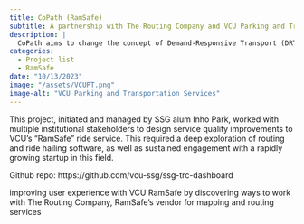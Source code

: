 ```yaml
---
title: CoPath (RamSafe)
subtitle: A partnership with The Routing Company and VCU Parking and Transportation Services
description: |
  CoPath aims to change the concept of Demand-Responsive Transport (DRT) for the better. This is described as ride-pooled buses functioning similarly to taxis with fares that are approximately the same rate public transit typically charges. It’s comparable to services such as VCU’s RamSafe.
categories:
  - Project list
  - RamSafe
date: "10/13/2023"
image: "/assets/VCUPT.png"
image-alt: "VCU Parking and Transportation Services"
---
```


This project, initiated and managed by SSG alum Inho Park, worked with multiple institutional stakeholders to design service quality improvements to VCU’s “RamSafe” ride service. This required a deep exploration of routing and ride hailing software, as well as sustained engagement with a rapidly growing startup in this field. 

Github repo: https://github.com/vcu-ssg/ssg-trc-dashboard

improving user experience with VCU RamSafe by discovering ways to work with The Routing Company, RamSafe’s vendor for mapping and routing services

